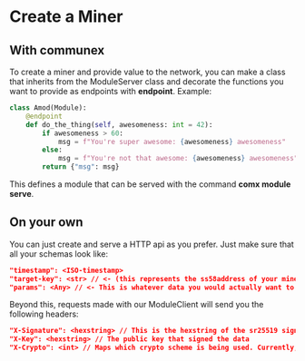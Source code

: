 # Create a Miner

## With communex

To create a miner and provide value to the network, you can make a class that inherits from the ModuleServer class
and decorate the functions you want to provide as endpoints with **endpoint**. Example:

```python
class Amod(Module):
    @endpoint
    def do_the_thing(self, awesomeness: int = 42):
        if awesomeness > 60:
            msg = f"You're super awesome: {awesomeness} awesomeness"
        else:
            msg = f"You're not that awesome: {awesomeness} awesomeness"
        return {"msg": msg}
```

This defines a module that can be served with the command **comx module serve**.

## On your own

You can just create and serve a HTTP api as you prefer. Just make sure that all your schemas look like:

```json
"timestamp": <ISO-timestamp>
"target-key": <str> // <- (this represents the ss58address of your miner)
"params": <Any> // <- This is whatever data you would actually want to receive on your endpoint
```

Beyond this, requests made with our ModuleClient will send you the following headers:

```json
"X-Signature": <hexstring> // This is the hexstring of the sr25519 signature of the data described above
"X-Key": <hexstring> // The public key that signed the data
"X-Crypto": <int> // Maps which crypto scheme is being used. Currently, we only use sr25519

```
